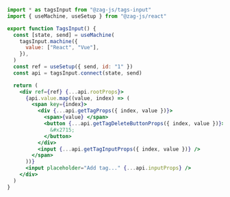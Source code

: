 ```jsx
import * as tagsInput from "@zag-js/tags-input"
import { useMachine, useSetup } from "@zag-js/react"

export function TagsInput() {
  const [state, send] = useMachine(
    tagsInput.machine({
      value: ["React", "Vue"],
    }),
  )
  const ref = useSetup({ send, id: "1" })
  const api = tagsInput.connect(state, send)

  return (
    <div ref={ref} {...api.rootProps}>
      {api.value.map((value, index) => (
        <span key={index}>
          <div {...api.getTagProps({ index, value })}>
            <span>{value} </span>
            <button {...api.getTagDeleteButtonProps({ index, value })}>
              &#x2715;
            </button>
          </div>
          <input {...api.getTagInputProps({ index, value })} />
        </span>
      ))}
      <input placeholder="Add tag..." {...api.inputProps} />
    </div>
  )
}
```

